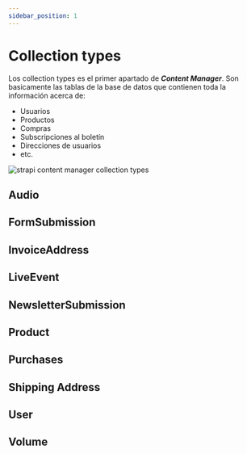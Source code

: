 ```yaml
---
sidebar_position: 1
---
```


# Collection types

Los collection types es el primer apartado de ***Content Manager***.
Son basicamente las tablas de la base de datos que contienen toda la información acerca de:

- Usuarios
- Productos
- Compras
- Subscripciones al boletín
- Direcciones de usuarios
- etc.

<div style={{textAlign: 'center'}}>
  <img src="/img/docs/strapi/strapi-content-manager-ct.png" alt="strapi content manager collection types" />
</div>

## Audio

## FormSubmission

## InvoiceAddress

## LiveEvent

## NewsletterSubmission

## Product

## Purchases

## Shipping Address

## User

## Volume
